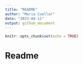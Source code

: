 ```yaml
---
title: "README"
author: "Maria Cuellar"
date: "2023-04-11"
output: github_document
---
```


```r
knitr::opts_chunk$set(echo = TRUE)
```

# Readme

